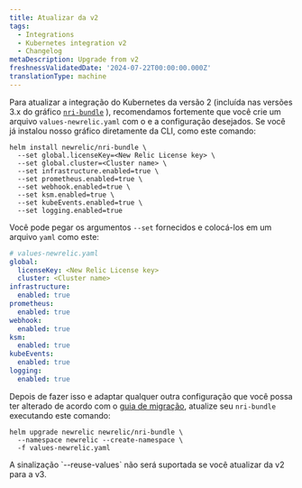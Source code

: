 ```yaml
---
title: Atualizar da v2
tags:
  - Integrations
  - Kubernetes integration v2
  - Changelog
metaDescription: Upgrade from v2
freshnessValidatedDate: '2024-07-22T00:00:00.000Z'
translationType: machine
---
```


Para atualizar a integração do Kubernetes da versão 2 (incluída nas versões 3.x do gráfico [`nri-bundle`](https://github.com/newrelic/helm-charts/tree/master/charts/nri-bundle) ), recomendamos fortemente que você crie um arquivo `values-newrelic.yaml` com o <InlinePopover type="licenseKey"/>e a configuração desejados. Se você já instalou nosso gráfico diretamente da CLI, como este comando:

```shell
helm install newrelic/nri-bundle \
  --set global.licenseKey=<New Relic License key> \
  --set global.cluster=<Cluster name> \
  --set infrastructure.enabled=true \
  --set prometheus.enabled=true \
  --set webhook.enabled=true \
  --set ksm.enabled=true \
  --set kubeEvents.enabled=true \
  --set logging.enabled=true
```

Você pode pegar os argumentos `--set` fornecidos e colocá-los em um arquivo `yaml` como este:

```yaml
# values-newrelic.yaml
global:
  licenseKey: <New Relic License key>
  cluster: <Cluster name>
infrastructure:
  enabled: true
prometheus:
  enabled: true
webhook:
  enabled: true
ksm:
  enabled: true
kubeEvents:
  enabled: true
logging:
  enabled: true
```

Depois de fazer isso e adaptar qualquer outra configuração que você possa ter alterado de acordo com o [guia de migração](/docs/kubernetes-pixie/kubernetes-integration/advanced-configuration/k8s-version2/changes-since-v3/#migration-guide), atualize seu `nri-bundle` executando este comando:

```shell
helm upgrade newrelic newrelic/nri-bundle \
  --namespace newrelic --create-namespace \
  -f values-newrelic.yaml
```

<Callout variant="important">
  A sinalização `--reuse-values` não será suportada se você atualizar da v2 para a v3.
</Callout>
